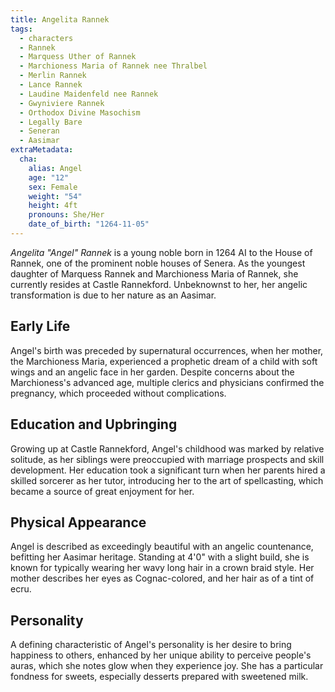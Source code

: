 ```yaml
---
title: Angelita Rannek
tags:
  - characters
  - Rannek
  - Marquess Uther of Rannek
  - Marchioness Maria of Rannek nee Thralbel
  - Merlin Rannek
  - Lance Rannek
  - Laudine Maidenfeld nee Rannek
  - Gwyniviere Rannek
  - Orthodox Divine Masochism
  - Legally Bare
  - Seneran
  - Aasimar
extraMetadata:
  cha:
    alias: Angel
    age: "12"
    sex: Female
    weight: "54"
    height: 4ft
    pronouns: She/Her
    date_of_birth: "1264-11-05"
---
```


*Angelita "Angel" Rannek* is a young noble born in 1264 AI to the House of
Rannek, one of the prominent noble houses of Senera. As the youngest daughter of
Marquess Rannek and Marchioness Maria of Rannek, she currently resides at Castle
Rannekford. Unbeknownst to her, her angelic transformation is due to her nature
as an Aasimar.

## Early Life

Angel's birth was preceded by supernatural occurrences, when her mother, the
Marchioness Maria, experienced a prophetic dream of a child with soft wings and
an angelic face in her garden. Despite concerns about the Marchioness's advanced
age, multiple clerics and physicians confirmed the pregnancy, which proceeded
without complications.

## Education and Upbringing

Growing up at Castle Rannekford, Angel's childhood was marked by relative
solitude, as her siblings were preoccupied with marriage prospects and skill
development. Her education took a significant turn when her parents hired a
skilled sorcerer as her tutor, introducing her to the art of spellcasting, which
became a source of great enjoyment for her.

## Physical Appearance

Angel is described as exceedingly beautiful with an angelic countenance,
befitting her Aasimar heritage. Standing at 4'0" with a slight build, she is
known for typically wearing her wavy long hair in a crown braid style. Her
mother describes her eyes as Cognac-colored, and her hair as of a tint of ecru.

## Personality

A defining characteristic of Angel's personality is her desire to bring
happiness to others, enhanced by her unique ability to perceive people's auras,
which she notes glow when they experience joy. She has a particular fondness for
sweets, especially desserts prepared with sweetened milk.
